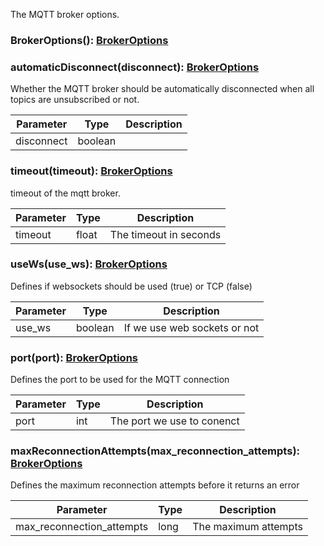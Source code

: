 The MQTT broker options.

### BrokerOptions(): [BrokerOptions](#brokeroptions)



### automaticDisconnect(disconnect): [BrokerOptions](#brokeroptions)

Whether the MQTT broker should be automatically disconnected when all topics are unsubscribed or not.

| Parameter       | Type |  Description |
| --------------- | -------- | -------- |
| disconnect | boolean |   |

### timeout(timeout): [BrokerOptions](#brokeroptions)

timeout of the mqtt broker.

| Parameter       | Type |  Description |
| --------------- | -------- | -------- |
| timeout | float |  The timeout in seconds |

### useWs(use_ws): [BrokerOptions](#brokeroptions)

Defines if websockets should be used (true) or TCP (false)

| Parameter       | Type |  Description |
| --------------- | -------- | -------- |
| use_ws | boolean |  If we use web sockets or not |

### port(port): [BrokerOptions](#brokeroptions)

Defines the port to be used for the MQTT connection

| Parameter       | Type |  Description |
| --------------- | -------- | -------- |
| port | int |  The port we use to conenct |

### maxReconnectionAttempts(max_reconnection_attempts): [BrokerOptions](#brokeroptions)

Defines the maximum reconnection attempts before it returns an error

| Parameter       | Type |  Description |
| --------------- | -------- | -------- |
| max_reconnection_attempts | long |  The maximum attempts |
